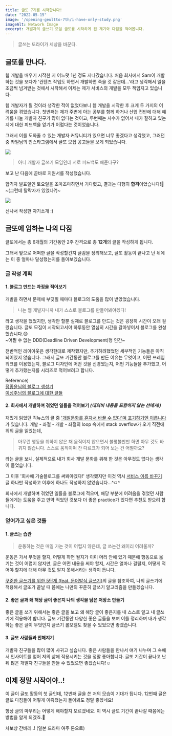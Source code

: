 ```yaml
---
title: 글또 7기를 시작합니다!
date: "2022-05-15"
image: '/opening-geultto-7th/i-have-only-study.png'
imageAlt: Network Image
excerpt: 개발자의 글쓰기 모임 글또를 시작하게 된 계기와 다짐을 적어봅니다.
---
```


> 글쓰는 또라이가 세상을 바꾼다.

## 글또를 만나다.

웹 개발을 배우기 시작한 지 어느덧 1년 정도 지나갔습니다.
처음 회사에서 Sam이 개발하는 것을 보다가 '컨텐츠 작업도 하면서 개발하면 죽을 것 같은데...'라고 생각해서
일을 조금씩 넘겨받는 것에서 시작해서 이제는 제가 서비스의 개발을 모두 책임지고 있습니다.

웹 개발자가 될 것이라 생각한 적이 없었다보니 웹 개발을 시작한 후 크게 두 가지의 어려움을 겪었습니다.
첫번째는 제가 주변에 아는 공부를 함께 하거나 산업 전반에 대해 얘기를 나눌 개발자 친구가 많이 없다는 것이고,
두번째는 사수가 없어서 내가 잘하고 있는지에 대한 피드백을 얻기가 어렵다는 것이었습니다.

그래서 이를 도와줄 수 있는 개발자 커뮤니티가 있으면 너무 좋겠다고 생각했고, 그러던 중 카일님의 인스타그램에서 글또 모집 공고들을 보게 되었습니다.

<div className="mx-auto" style={{maxWidth: 300}}>
    <Image
        layout="responsive"
        src={"/opening-geultto-7th/geultto-mozip.jpeg"}
        width={834}
        height={1440}
    />
</div>

> 아니 개발자 글쓰기 모임인데 서로 피드백도 해준다구?

보고 난 다음에 곧바로 지원서를 작성했습니다.

합격자 발표일인 토요일을 조마조마하면서 기다렸고, 결과는 다행히 **합격**이었습니다!🙌
~(그런데 탈락자가 있었나?)~

<div className="mx-auto" style={{maxWidth: 400}}>
    <Image
        layout="responsive"
        src={"/opening-geultto-7th/geultto-introduction.png"}
        width={962}
        height={1550}
    />
</div>
<p className="text-center mt-1">
    <span>신나서 작성한 자기소개 :)</span>
</p>

## 글또에 임하는 나의 다짐

글또에서는 총 6개월의 기간동안 2주 간격으로 총 **12개**의 글을 작성하게 됩니다.

그래서 앞으로 어떠한 글을 작성할건지 글감을 정리해보고,
글또 활동이 끝나고 난 뒤에는 이 중 얼마나 달성했는지를 돌아보겠습니다.

### 글 작성 계획

#### 1. 블로그 만드는 과정을 적어보기

개발을 하면서 문제에 부딪힐 때마다 블로그의 도움을 많이 받았었습니다.

> 나는 웹 개발자니까 내가 스스로 블로그를 만들어봐야겠다!

라고 생각을 했었지만,
생각만 할뿐 실제로 블로그를 만드는 것은 굉장히 시간이 오래 걸렸습니다.
글또 모집이 시작되고서야 하루동안 열심히 시간을 갈아넣어서 블로그를 완성했습니다.😊  
~어쩔 수 없는 DDD(Deadline Driven Development)형 인간~

전반적인 레이아웃은 생각한대로 제작했지만, 추가하려했었던 세부적인 기능들은 아직 되어있지 않습니다.
그래서 글또 기간동안 블로그를 만든 이유는 무엇이고, 어떤 프레임워크를 이용했는지, 블로그 디자인에 어떤 것을 신경썼는지,
어떤 기능들을 추가했고, 어떻게 추가했는지를 시리즈로 적어보려고 합니다.

Reference)  
[정종윤님의 블로그 생성기](https://wormwlrm.github.io/2018/07/07/Why-I-select-Github-and-Jekyll-for-my-development-blog.html)  
[이성주님의 블로그에 대한 글들](https://burningfalls.github.io/categories/blog)

#### 2. 회사에서 개발하며 겪었던 일들을 적어보기 *(대외비 내용을 포함하지 않는 선에서!)*

재밌게 읽었던 긱뉴스의 글 중 ['개발문화를 혼자서 바꿀 수 없다'며 포기하기엔 이릅니다](https://news.hada.io/topic?id=5034) 가 있습니다.
개발 - 좌절 - 개발 - 좌절의 loop 속에서 stack overflow가 오기 직전에 위의 글을 읽었는데,

> 아무런 행동을 취하지 않은 채 움직이지 않으면서 불평불만만 하면 아무 것도 바뀌지 않습니다. 스스로 움직이며 잔 다르크가 되어 보는 건 어떨까요?

라는 글을 보니, 실제적으로 내가 회사 개발 문화를 위해 한 것은 아무것도 없다는 생각이 들었습니다.

그 이후 '회사에 기술블로그를 써봐야겠다!' 생각했지만 이것 역시 [서비스 이름 바꾸기](https://blog.chavo.dev/service-name-change) 글 하나만 작성하고
이후에 하나도 작성하지 않았습니다...^ㅁ^

회사에서 개발하며 겪었던 일들을 블로그에 적으며, 
해당 부분에 어려움을 겪었던 사람들에게는 도움을 주고 만약 적었던 것보다 더 좋은 practice가 있다면 추천도 받으려 합니다.

### 얻어가고 싶은 것들

#### 1. 글쓰는 습관
> 운동하는 것은 매일 가는 것이 어렵지 않은데, 글 쓰는건 왜이리 어려울까?

운동은 가서 무엇을 할지, 어떻게 하면 될지가 이미 머리 안에 있기 때문에 행동으로 옮기는 것이 어렵지 않지만,
글은 어떤 내용을 써야 할지, 시간은 얼마나 걸릴지, 어떻게 적어야 할지에 대해 아무 것도 알지 못해서라는 생각이 듭니다.

[꾸준한 글쓰기를 위한 5단계 (feat. 문어발식 글쓰기)](https://ppss.kr/archives/232517)의 글을 참조하여,
나의 글쓰기에 적용해서 글또가 끝날 때 쯤에는 나만의 꾸준히 글쓰기 알고리즘을 만들겠습니다.

#### 2. 좋은 글과 왜 해당 글이 좋은지 나의 생각을 담은 저장소 만들기

좋은 글을 쓰기 위해서는 좋은 글을 보고 왜 해당 글이 좋은지를 내 스스로 알고 내 글쓰기에 적용해야 합니다.
글또 기간동안 다양한 좋은 글들을 보며 이를 정리하며 내가 생각하는 좋은 글이 무엇인지
글쓰기 롤모델도 찾을 수 있었으면 좋겠습니다.

#### 3. 글또 사람들과 친해지기

개발자 친구들을 많이 많이 사귀고 싶습니다. 좋은 사람들을 만나서 얘기 나누며 그 속에서 인사이트를 얻어 저의 삶에 적용시키는 것을 정말 좋아합니다.
글또 기간이 끝나고 난 뒤 많은 개발자 친구들을 만들 수 있었으면 좋겠습니다!☺️

## 이제 정말 시작이야..!

이 글이 글또 활동의 첫 글인데, 12번째 글을 쓴 저의 모습이 기대가 됩니다. 
12번째 글은 글또 다짐들이 어떻게 이뤄졌는지 돌아봐도 정말 좋겠네요!

항상 글의 마무리는 어떻게 해야할지 모르겠네요. 
이 역시 글또 기간이 끝나갈 때쯤에는 방법을 알게 되겠죠.🙌  

차보상 간바레..! (일본 드라마 여주 톤으로)




